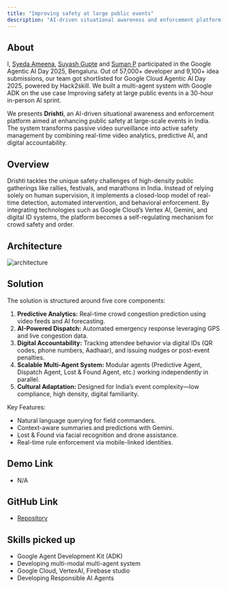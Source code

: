 ```yaml
---
title: "Improving safety at large public events"
description: "AI-driven situational awareness and enforcement platform aimed at enhancing public safety at large-scale events in India"
---
```


## About

I, [Syeda Ameena](https://www.linkedin.com/in/ACoAABlxeyQBmxF7plsCES1WddjWf9IR7VM1-Ig?lipi=urn%3Ali%3Apage%3Ad_flagship3_detail_base%3BP4S%2FZUdHQqGTsMmg5EThKQ%3D%3D), [Suyash Gupte](https://www.linkedin.com/in/suyash-gupte-16910917b/?lipi=urn%3Ali%3Apage%3Ad_flagship3_profile_view_base_recent_activity_content_view%3BFOGe%2FEmbTO2377SlgufPkQ%3D%3D) and [Suman P](https://www.linkedin.com/in/ACoAADOmyrIBFlCQ1GpRV2yDBnVvZYknjJ5fktI?lipi=urn%3Ali%3Apage%3Ad_flagship3_detail_base%3BP4S%2FZUdHQqGTsMmg5EThKQ%3D%3D) participated in the Google Agentic AI Day 2025, Bengaluru.
Out of 57,000+ developer and 9,100+ idea submissions, our team got shortlisted for Google Cloud Agentic Al Day 2025, powered by Hack2skill. We built a multi-agent system with Google ADK on the use case Improving safety at large public events in a 30-hour in-person Al sprint.

We presents **Drishti**, an AI-driven situational awareness and enforcement platform aimed at enhancing public safety at large-scale events in India. The system transforms passive video surveillance into active safety management by combining real-time video analytics, predictive AI, and digital accountability.

## Overview

Drishti tackles the unique safety challenges of high-density public gatherings like rallies, festivals, and marathons in India. Instead of relying solely on human supervision, it implements a closed-loop model of real-time detection, automated intervention, and behavioral enforcement. By integrating technologies such as Google Cloud’s Vertex AI, Gemini, and digital ID systems, the platform becomes a self-regulating mechanism for crowd safety and order.

## Architecture

![architecture](/images/agentic-ai-day.png)

## Solution

The solution is structured around five core components:
1.	**Predictive Analytics:** Real-time crowd congestion prediction using video feeds and AI forecasting.
2.	**AI-Powered Dispatch:** Automated emergency response leveraging GPS and live congestion data.
3.	**Digital Accountability:** Tracking attendee behavior via digital IDs (QR codes, phone numbers, Aadhaar), and issuing nudges or post-event penalties.
4.	**Scalable Multi-Agent System:** Modular agents (Predictive Agent, Dispatch Agent, Lost & Found Agent, etc.) working independently in parallel.
5.	**Cultural Adaptation:** Designed for India’s event complexity—low compliance, high density, digital familiarity.

Key Features:
- Natural language querying for field commanders.
- Context-aware summaries and predictions with Gemini.
- Lost & Found via facial recognition and drone assistance.
- Real-time rule enforcement via mobile-linked identities.

## Demo Link

- N/A

## GitHub Link

- [Repository](https://github.com/manojjahgirdar/google-agentic-ai-day)

## Skills picked up

- Google Agent Development Kit (ADK)
- Developing multi-modal multi-agent system
- Google Cloud, VertexAI, Firebase studio
- Developing Responsible AI Agents